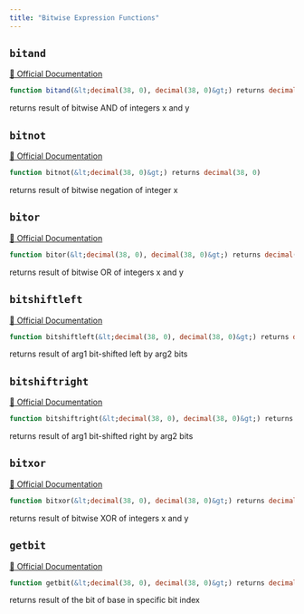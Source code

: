 ```yaml
---
title: "Bitwise Expression Functions"
---
```



## `bitand`
[🔗 Official Documentation](https://docs.snowflake.com/en/sql-reference/functions/bitand)

```sql
function bitand(&lt;decimal(38, 0), decimal(38, 0)&gt;) returns decimal(38, 0)
```
returns result of bitwise AND of integers x and y

## `bitnot`
[🔗 Official Documentation](https://docs.snowflake.com/en/sql-reference/functions/bitnot)

```sql
function bitnot(&lt;decimal(38, 0)&gt;) returns decimal(38, 0)
```
returns result of bitwise negation of integer x

## `bitor`
[🔗 Official Documentation](https://docs.snowflake.com/en/sql-reference/functions/bitor)

```sql
function bitor(&lt;decimal(38, 0), decimal(38, 0)&gt;) returns decimal(38, 0)
```
returns result of bitwise OR of integers x and y

## `bitshiftleft`
[🔗 Official Documentation](https://docs.snowflake.com/en/sql-reference/functions/bitshiftleft)

```sql
function bitshiftleft(&lt;decimal(38, 0), decimal(38, 0)&gt;) returns decimal(38, 0)
```
returns result of arg1 bit-shifted left by arg2 bits

## `bitshiftright`
[🔗 Official Documentation](https://docs.snowflake.com/en/sql-reference/functions/bitshiftright)

```sql
function bitshiftright(&lt;decimal(38, 0), decimal(38, 0)&gt;) returns decimal(38, 0)
```
returns result of arg1 bit-shifted right by arg2 bits

## `bitxor`
[🔗 Official Documentation](https://docs.snowflake.com/en/sql-reference/functions/bitxor)

```sql
function bitxor(&lt;decimal(38, 0), decimal(38, 0)&gt;) returns decimal(38, 0)
```
returns result of bitwise XOR of integers x and y

## `getbit`
[🔗 Official Documentation](https://docs.snowflake.com/en/sql-reference/functions/getbit)

```sql
function getbit(&lt;decimal(38, 0), decimal(38, 0)&gt;) returns decimal(38, 0)
```
returns result of the bit of base in specific bit index


